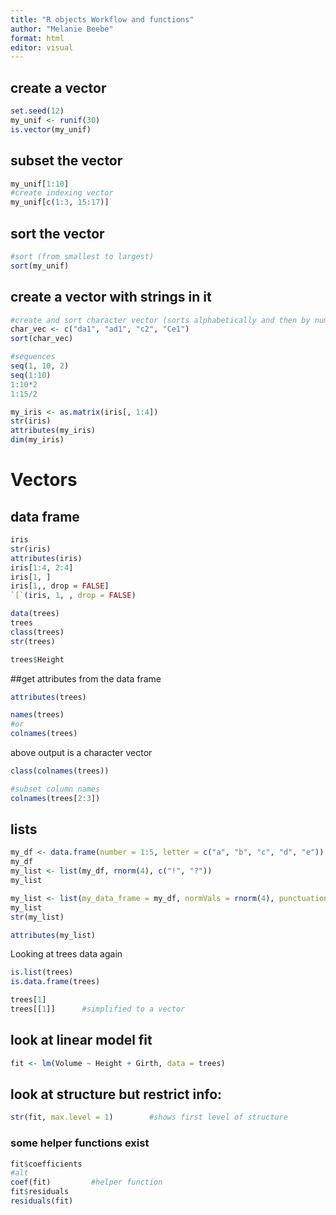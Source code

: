 ```yaml
---
title: "R objects Workflow and functions"
author: "Melanie Beebe"
format: html
editor: visual
---
```


## create a vector

```r
set.seed(12)
my_unif <- runif(30)
is.vector(my_unif)
```

## subset the vector

```r
my_unif[1:10]
#create indexing vector
my_unif[c(1:3, 15:17)]
```

## sort the vector

```r
#sort (from smallest to largest)
sort(my_unif)
```

## create a vector with strings in it

```r
#create and sort character vector (sorts alphabetically and then by number)
char_vec <- c("da1", "ad1", "c2", "Ce1")
sort(char_vec)
```

```r
#sequences
seq(1, 10, 2)
seq(1:10)
1:10*2
1:15/2
```

```r
my_iris <- as.matrix(iris[, 1:4])
str(iris)
attributes(my_iris)
dim(my_iris)
```

# Vectors

## data frame

```r
iris
str(iris)
attributes(iris)
iris[1:4, 2:4] 
iris[1, ]
iris[1,, drop = FALSE]
`[`(iris, 1, , drop = FALSE)
```

```r
data(trees)
trees
class(trees)
str(trees)
```

```r
trees$Height
```

##get attributes from the data frame

```r
attributes(trees)
```

```r
names(trees)
#or
colnames(trees)
```

above output is a character vector

```r
class(colnames(trees))
```

```r
#subset column names
colnames(trees[2:3])
```

## lists

```r
my_df <- data.frame(number = 1:5, letter = c("a", "b", "c", "d", "e"))
my_df
my_list <- list(my_df, rnorm(4), c("!", "?"))
my_list

```

```r
my_list <- list(my_data_frame = my_df, normVals = rnorm(4), punctuation = c("!", "?"))
my_list
str(my_list)
```

```r
attributes(my_list)
```

Looking at trees data again

```r
is.list(trees)
is.data.frame(trees)
```
```r
trees[1]
trees[[1]]      #simplified to a vector
```
## look at linear model fit

```r
fit <- lm(Volume ~ Height + Girth, data = trees)
```

## look at structure but restrict info:

```r
str(fit, max.level = 1)        #shows first level of structure
```

### some helper functions exist

```r
fit$coefficients
#alt
coef(fit)         #helper function
fit$residuals
residuals(fit)
```

